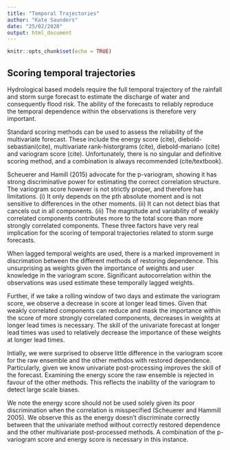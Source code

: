 ```yaml
---
title: "Temporal Trajectories"
author: "Kate Saunders"
date: "25/02/2020"
output: html_document
---
```


```r
knitr::opts_chunk$set(echo = TRUE)
```

## Scoring temporal trajectories

Hydrological based models require the full temporal trajectory of the rainfall and storm surge forecast to estimate the discharge of water and consequently flood risk. The ability of the forecasts to reliably reproduce the temporal dependence within the observations is therefore very important. 

Standard scoring methods can be used to assess the reliability of the multivariate forecast. These include the energy score (cite), diebold-sebastiani(cite), multivariate rank-historgrams (cite), diebold-mariano (cite) and variogram score (cite). Unfortunately, there is no singular and definitive scoring method, and a combination is always recommended (cite/textbook). 

Scheuerer and Hamill (2015) advocate for the p-variogram, showing it has strong discriminative power for estimating the correct correlation structure. The variogram score however is not strictly proper, and therefore has limitations. (i) It only depends on the pth absolute moment and is not sensitive to  differences in the other moments. (ii) It can not detect bias that cancels out in all components. (iii) The magnitude and variability of weakly correlated components contributes more to the total score than more strongly correlated components. These three factors have very real implication for the scoring of temporal trajectories related to storm surge forecasts.

\textit{On weights:}
When lagged temporal weights are used, there is a marked improvement in discrimation between the different methods of restoring dependence. This unsurprising as weights given the importance of weights and user knowledge in the variogram score. Significant autocorrelation within the observations was used estimate these temporally lagged weights. 

Further, if we take a rolling window of two days and estimate the variogram score, we observe a decrease in score at longer lead times. Given that weakly correlated components can reduce and mask the importance within the score of more strongly correlated components, decreases in weights at longer lead times is necessary. The skill of the univariate forecast at longer lead times was used to relatively decrease the importance of these weights at longer lead times.

\textit{On undetectable bias:}
Intially, we were surprised to observe little difference in the variogram score for the raw ensemble and the other methdos with restored dependence. Particularly, given we know univariate post-processing improves the skill of the forecast. Examining the energy score the raw ensemble is rejected in favour of the other methods. This reflects the inability of the variogram to detect large scale biases. 

\textit{On multipe scores:} 
We note the energy score should not be used solely given its poor discrimination when the correlation is misspecified (Scheuerer and Hammill 2005). We observe this as the energy doesn't discriminate correctly between that the univariate method without correctly restored dependence and the other multivariate post-processed methods. A combination of the p-variogram score and energy score is necessary in this instance.






